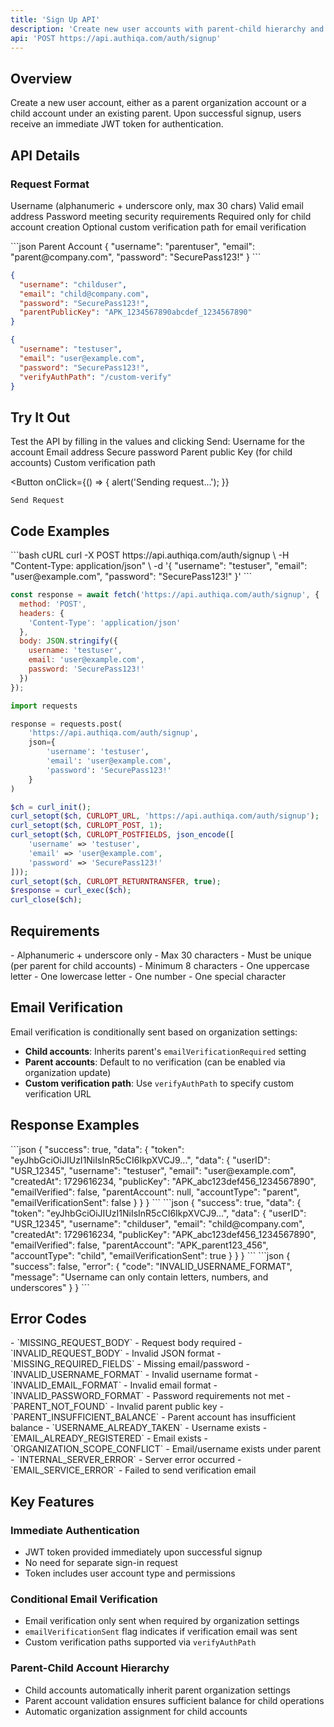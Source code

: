 ```yaml
---
title: 'Sign Up API'
description: 'Create new user accounts with parent-child hierarchy and immediate authentication'
api: 'POST https://api.authiqa.com/auth/signup'
---
```


## Overview
Create a new user account, either as a parent organization account or a child account under an existing parent. Upon successful signup, users receive an immediate JWT token for authentication.

## API Details

### Request Format
<ParamField body="username" type="string" required>Username (alphanumeric + underscore only, max 30 chars)</ParamField>
<ParamField body="email" type="string" required>Valid email address</ParamField>
<ParamField body="password" type="string" required>Password meeting security requirements</ParamField>
<ParamField body="parentPublicKey" type="string">Required only for child account creation</ParamField>
<ParamField body="verifyAuthPath" type="string">Optional custom verification path for email verification</ParamField>

<RequestExample>
```json Parent Account
{
  "username": "parentuser",
  "email": "parent@company.com",
  "password": "SecurePass123!"
}
```

```json Child Account
{
  "username": "childuser",
  "email": "child@company.com",
  "password": "SecurePass123!",
  "parentPublicKey": "APK_1234567890abcdef_1234567890"
}
```

```json With Custom Verification Path
{
  "username": "testuser",
  "email": "user@example.com",
  "password": "SecurePass123!",
  "verifyAuthPath": "/custom-verify"
}
```
</RequestExample>

## Try It Out

<Note>
Test the API by filling in the values and clicking Send:
</Note>

<Card>
  <ParamField path="username" placeholder="username123" required>
    Username for the account
  </ParamField>

  <ParamField path="email" placeholder="user@example.com" required>
    Email address
  </ParamField>

  <ParamField path="password" type="password" placeholder="SecurePass123!" required>
    Secure password
  </ParamField>

  <ParamField path="parentPublicKey" placeholder="APK_1234567890abcdef_1234">
    Parent public Key (for child accounts)
  </ParamField>
  <ParamField path="verifyAuthPath" placeholder="/custom-verify">Custom verification path</ParamField>

  <Expandable title="Headers" defaultOpen>
    <ParamField header="Content-Type" value="application/json" />
  </Expandable>

  <Button
    onClick={() => {
      alert('Sending request...');
    }}
  >
    Send Request
  </Button>
</Card>

## Code Examples

<CodeGroup>
```bash cURL
curl -X POST https://api.authiqa.com/auth/signup \
  -H "Content-Type: application/json" \
  -d '{
    "username": "testuser",
    "email": "user@example.com",
    "password": "SecurePass123!"
  }'
```


```javascript JavaScript
const response = await fetch('https://api.authiqa.com/auth/signup', {
  method: 'POST',
  headers: {
    'Content-Type': 'application/json'
  },
  body: JSON.stringify({
    username: 'testuser',
    email: 'user@example.com',
    password: 'SecurePass123!'
  })
});
```

```python Python
import requests

response = requests.post(
    'https://api.authiqa.com/auth/signup',
    json={
        'username': 'testuser',
        'email': 'user@example.com',
        'password': 'SecurePass123!'
    }
)
```

```php PHP
$ch = curl_init();
curl_setopt($ch, CURLOPT_URL, 'https://api.authiqa.com/auth/signup');
curl_setopt($ch, CURLOPT_POST, 1);
curl_setopt($ch, CURLOPT_POSTFIELDS, json_encode([
    'username' => 'testuser',
    'email' => 'user@example.com',
    'password' => 'SecurePass123!'
]));
curl_setopt($ch, CURLOPT_RETURNTRANSFER, true);
$response = curl_exec($ch);
curl_close($ch);
```
</CodeGroup>

## Requirements

<CardGroup cols={2}>
  <Card title="Username" icon="user">
    - Alphanumeric + underscore only
    - Max 30 characters
    - Must be unique (per parent for child accounts)
  </Card>
  <Card title="Password" icon="lock">
    - Minimum 8 characters
    - One uppercase letter
    - One lowercase letter
    - One number
    - One special character
  </Card>
</CardGroup>

## Email Verification
Email verification is conditionally sent based on organization settings:
- **Child accounts**: Inherits parent's `emailVerificationRequired` setting
- **Parent accounts**: Default to no verification (can be enabled via organization update)
- **Custom verification path**: Use `verifyAuthPath` to specify custom verification URL

## Response Examples

<ResponseField name="200: Success">
```json
{
  "success": true,
  "data": {
    "token": "eyJhbGciOiJIUzI1NiIsInR5cCI6IkpXVCJ9...",
    "data": {
      "userID": "USR_12345",
      "username": "testuser",
      "email": "user@example.com",
      "createdAt": 1729616234,
      "publicKey": "APK_abc123def456_1234567890",
      "emailVerified": false,
      "parentAccount": null,
      "accountType": "parent",
      "emailVerificationSent": false
    }
  }
}
```
</ResponseField>

<ResponseField name="200: Success with Email Verification">
```json
{
  "success": true,
  "data": {
    "token": "eyJhbGciOiJIUzI1NiIsInR5cCI6IkpXVCJ9...",
    "data": {
      "userID": "USR_12345",
      "username": "childuser",
      "email": "child@company.com",
      "createdAt": 1729616234,
      "publicKey": "APK_abc123def456_1234567890",
      "emailVerified": false,
      "parentAccount": "APK_parent123_456",
      "accountType": "child",
      "emailVerificationSent": true
    }
  }
}
```
</ResponseField>

<ResponseField name="400: Invalid Format">
  ```json
  {
    "success": false,
    "error": {
      "code": "INVALID_USERNAME_FORMAT",
      "message": "Username can only contain letters, numbers, and underscores"
    }
  }
  ```
</ResponseField>

## Error Codes

<ResponseField name="400 Bad Request">
- `MISSING_REQUEST_BODY` - Request body required
- `INVALID_REQUEST_BODY` - Invalid JSON format
- `MISSING_REQUIRED_FIELDS` - Missing email/password
- `INVALID_USERNAME_FORMAT` - Invalid username format
- `INVALID_EMAIL_FORMAT` - Invalid email format
- `INVALID_PASSWORD_FORMAT` - Password requirements not met
- `PARENT_NOT_FOUND` - Invalid parent public key
- `PARENT_INSUFFICIENT_BALANCE` - Parent account has insufficient balance
</ResponseField>

<ResponseField name="409 Conflict">
- `USERNAME_ALREADY_TAKEN` - Username exists
- `EMAIL_ALREADY_REGISTERED` - Email exists
- `ORGANIZATION_SCOPE_CONFLICT` - Email/username exists under parent
</ResponseField>

<ResponseField name="500 Internal Server Error">
- `INTERNAL_SERVER_ERROR` - Server error occurred
- `EMAIL_SERVICE_ERROR` - Failed to send verification email
</ResponseField>

## Key Features

### Immediate Authentication
- JWT token provided immediately upon successful signup
- No need for separate sign-in request
- Token includes user account type and permissions

### Conditional Email Verification
- Email verification only sent when required by organization settings
- `emailVerificationSent` flag indicates if verification email was sent
- Custom verification paths supported via `verifyAuthPath`

### Parent-Child Account Hierarchy
- Child accounts automatically inherit parent organization settings
- Parent account validation ensures sufficient balance for child operations
- Automatic organization assignment for child accounts